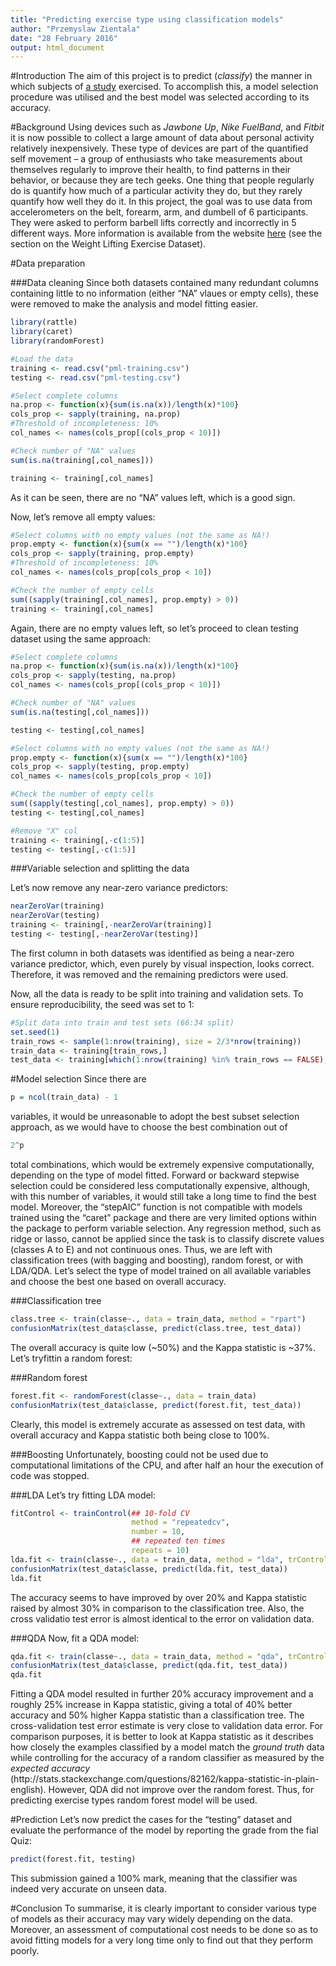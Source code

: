 ```yaml
---
title: "Predicting exercise type using classification models"
author: "Przemyslaw Zientala"
date: "28 February 2016"
output: html_document
---
```


#Introduction
The aim of this project is to predict (*classify*) the manner in which subjects of [a study](http://groupware.les.inf.puc-rio.br/har) exercised. To accomplish this, a model selection procedure was utilised and the best model was selected according to its accuracy.

#Background
Using devices such as *Jawbone Up*, *Nike FuelBand*, and *Fitbit* it is now possible to collect a large amount of data about personal activity relatively inexpensively. These type of devices are part of the quantified self movement – a group of enthusiasts who take measurements about themselves regularly to improve their health, to find patterns in their behavior, or because they are tech geeks. One thing that people regularly do is quantify how much of a particular activity they do, but they rarely quantify how well they do it. In this project, the goal was to use data from accelerometers on the belt, forearm, arm, and dumbell of 6 participants. They were asked to perform barbell lifts correctly and incorrectly in 5 different ways. More information is available from the website [here](http://groupware.les.inf.puc-rio.br/har) (see the section on the Weight Lifting Exercise Dataset).

#Data preparation

###Data cleaning
Since both datasets contained many redundant columns containing little to no information (either "NA" vlaues or empty cells), these were removed to make the analysis and model fitting easier.

```r
library(rattle)
library(caret)
library(randomForest)
```
```r
#Load the data
training <- read.csv("pml-training.csv")
testing <- read.csv("pml-testing.csv")

#Select complete columns
na.prop <- function(x){sum(is.na(x))/length(x)*100}
cols_prop <- sapply(training, na.prop)
#Threshold of incompleteness: 10%
col_names <- names(cols_prop[(cols_prop < 10)])

#Check number of "NA" values
sum(is.na(training[,col_names]))

training <- training[,col_names]
```

As it can be seen, there are no "NA" values left, which is a good sign.

Now, let's remove all empty values:
```r
#Select columns with no empty values (not the same as NA!)
prop.empty <- function(x){sum(x == "")/length(x)*100}
cols_prop <- sapply(training, prop.empty)
#Threshold of incompleteness: 10%
col_names <- names(cols_prop[cols_prop < 10])

#Check the number of empty cells
sum((sapply(training[,col_names], prop.empty) > 0))
training <- training[,col_names]
```

Again, there are no empty values left, so let's proceed to clean testing dataset using the same approach:

```r
#Select complete columns
na.prop <- function(x){sum(is.na(x))/length(x)*100}
cols_prop <- sapply(testing, na.prop)
col_names <- names(cols_prop[(cols_prop < 10)])

#Check number of "NA" values
sum(is.na(testing[,col_names]))

testing <- testing[,col_names]

#Select columns with no empty values (not the same as NA!)
prop.empty <- function(x){sum(x == "")/length(x)*100}
cols_prop <- sapply(testing, prop.empty)
col_names <- names(cols_prop[cols_prop < 10])

#Check the number of empty cells
sum((sapply(testing[,col_names], prop.empty) > 0))
testing <- testing[,col_names]

#Remove "X" col
training <- training[,-c(1:5)]
testing <- testing[,-c(1:5)]
```

###Variable selection and splitting the data

Let's now remove any near-zero variance predictors:
```r
nearZeroVar(training)
nearZeroVar(testing)
training <- training[,-nearZeroVar(training)]
testing <- testing[,-nearZeroVar(testing)]
```

The first column in both datasets was identified as being a near-zero variance predictor, which, even purely by visual inspection, looks correct. Therefore, it was removed and the remaining predictors were used.

Now, all the data is ready to be split into training and validation sets. To ensure reproducibility, the seed was set to 1:
```r
#Split data into train and test sets (66:34 split)
set.seed(1)
train_rows <- sample(1:nrow(training), size = 2/3*nrow(training))
train_data <- training[train_rows,]
test_data <- training[which(1:nrow(training) %in% train_rows == FALSE),]
```

#Model selection
Since there are
```r
p = ncol(train_data) - 1
```

variables, it would be unreasonable to adopt the best subset selection approach, as we would have to choose the best combination out of

```r
2^p
```

total combinations, which would be extremely expensive computationally, depending on the type of model fitted. Forward or backward stepwise selection could be considered less computationally expensive, although, with this number of variables, it would still take a long time to find the best model. Moreover, the "stepAIC" function is not compatible with models trained using the "caret" package and there are very limited options within the package to perform variable selection. Any regression method, such as ridge or lasso, cannot be applied since the task is to classify discrete values (classes A to E) and not continuous ones. Thus, we are left with classification trees (with bagging and boosting), random forest, or with LDA/QDA. Let's select the type of model trained on all available variables and choose the best one based on overall accuracy.

###Classification tree
```r
class.tree <- train(classe~., data = train_data, method = "rpart")
confusionMatrix(test_data$classe, predict(class.tree, test_data))
```
The overall accuracy is quite low (~50%) and the Kappa statistic is ~37%. Let's tryfittin a random forest:

###Random forest
```r
forest.fit <- randomForest(classe~., data = train_data)
confusionMatrix(test_data$classe, predict(forest.fit, test_data))
```

Clearly, this model is extremely accurate as assessed on test data, with overall accuracy and Kappa statistic both being close to 100%.

###Boosting
Unfortunately, boosting could not be used due to computational limitations of the CPU, and after half an hour the execution of code was stopped.

###LDA
Let's try fitting LDA model:

```r
fitControl <- trainControl(## 10-fold CV
                           method = "repeatedcv",
                           number = 10,
                           ## repeated ten times
                           repeats = 10)
lda.fit <- train(classe~., data = train_data, method = "lda", trControl = fitControl)
confusionMatrix(test_data$classe, predict(lda.fit, test_data))
lda.fit
```

The accuracy seems to have improved by over 20% and Kappa statistic raised by almost 30% in comparison to the classification tree. Also, the cross validatio test error is almost identical to the error on validation data.

###QDA
Now, fit a QDA model:
```r
qda.fit <- train(classe~., data = train_data, method = "qda", trControl = fitControl)
confusionMatrix(test_data$classe, predict(qda.fit, test_data))
qda.fit
```

Fitting a QDA model resulted in further 20% accuracy improvement and a roughly 25% increase in Kappa statistic, giving a total of 40% better accuracy and 50% higher Kappa statistic than a classification tree. The cross-validation test error estimate is very close to validation data error. For comparison purposes, it is better to look at Kappa statistic as it describes how closely the examples classified by a model match the *ground truth* data while controlling for the accuracy of a random classifier as measured by the *expected accuracy* (http://stats.stackexchange.com/questions/82162/kappa-statistic-in-plain-english). However, QDA did not improve over the random forest. Thus, for predicting exercise types random forest model will be used.

#Prediction
Let's now predict the cases for the "testing" dataset and evaluate the performance of the model by reporting the grade from the fial Quiz:
```r
predict(forest.fit, testing)
```

This submission gained a 100% mark, meaning that the classifier was indeed very accurate on unseen data.

#Conclusion
To summarise, it is clearly important to consider various type of models as their accuracy may vary widely depending on the data. Moreover, an assessment of computational cost needs to be done so as to avoid fitting models for a very long time only to find out that they perform poorly.